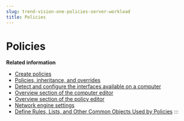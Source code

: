 ```yaml
---
slug: trend-vision-one-policies-server-workload
title: Policies
---
```

# Policies

**Related information**

- [Create policies](create-policies.mdx)
- [Policies, inheritance, and overrides](policies-inheritance-overrides.mdx)
- [Detect and configure the interfaces available on a computer](detect-configure-interfaces.mdx)
- [Overview section of the computer editor](overview-section-computer-editor.mdx)
- [Overview section of the policy editor](overview-section-policy-editor.mdx)
- [Network engine settings](network-engine-settings.mdx)
- [Define Rules, Lists, and Other Common Objects Used by Policies](define-rules-lists-cpo.mdx)
:::
